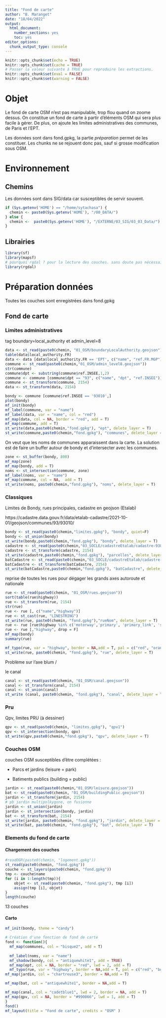 ```yaml
---
title: "Fond de carte"
author: "B. Maranget"
date: "18/04/2022"
output: 
  html_document: 
    number_sections: yes
    toc: yes
editor_options: 
  chunk_output_type: console
---
```



```r
knitr::opts_chunk$set(echo = TRUE)
knitr::opts_chunk$set(cache = TRUE)
# Passer la valeur suivante à TRUE pour reproduire les extractions.
knitr::opts_chunk$set(eval = FALSE)
knitr::opts_chunk$set(warning = FALSE)
```


# Objet

Le fond de carte OSM n'est pas manipulable, trop flou quand on zoome dessus.
On constitue un fond de carte à partir d'éléments OSM qui sera plus facile
à gérer.
De plus, on ajoute les limites administratives des communes, de Paris et l'EPT.


Les données sont dans fond.gpkg, la partie *préparation* permet de les constituer.
Les chunks ne se rejouent donc pas, sauf si grosse modification sous OSM.

# Environnement

## Chemins

Les données sont dans SIG/data car susceptibles de servir souvent.


```r
if (Sys.getenv('HOME') == "/home/sytachasa") {
  chemin <- paste0(Sys.getenv('HOME'), "/00_DATA/")
} else {
  chemin <-  paste0(Sys.getenv('HOME'), "/EXTERNE/03_SIG/03_03_Data/")
}
```

## Librairies

```r
library(sf)
library(mapsf)
# pourquoi rgdal ? pour la lecture des couches. sans doute pas nécessaire.
library(rgdal)
```







# Préparation données

Toutes les couches sont enregistrées dans fond.gpkg

## Fond de carte


### Limites administratives

tag boundary=local_authority et admin_level=8

```r
data <- st_read(paste0(chemin, "01_OSM/boundaryLocalAuthority.geojson"))
table(data$local_authority.FR)
data <- data [data$local_authority.FR == 'EPT', c("name", "ref.FR.MGP")]
commune <- st_read(paste0(chemin,"01_OSM/admin_level8.geojson"))
str(commune)
commune$dpt <- substring(commune$ref.INSEE,1,2)
commune <- commune [commune$dpt == "93", c("name", "dpt", "ref.INSEE")]
commune <- st_transform(commune, 2154)
data <- st_transform(data, 2154)
```


```r
bondy <- commune [commune$ref.INSEE == '93010',]
plot(bondy)
mf_init(bondy)
mf_label(commune, var = "name")
mf_label(data, var = "name", col = "red")
mf_map(data, col = NA, border = "red", add = T)
mf_map(commune, add = T)
st_write(data,paste0(chemin,"fond.gpkg"), "ept", delete_layer = T)
st_write(commune,paste0(chemin,"fond.gpkg"), "communes", delete_layer = T)
```



On veut que les noms de communes apparaissent dans la carte.
La solution est de faire un buffer autour de bondy et d'intersecter avec les communes.

```r
zone <- st_buffer(bondy, 800)
mf_map(zone)
mf_map(bondy, add = T)
noms <- st_intersection(commune, zone)
mf_label(noms, var = "name")
mf_map(commune, col = NA,  add = T)
st_write(noms, paste0(chemin,"fond.gpkg"), "noms", delete_layer = T)
```





### Classiques

Limites de Bondy, rues principales, cadastre en geojson (Etalab)

https://cadastre.data.gouv.fr/data/etalab-cadastre/2021-10-01/geojson/communes/93/93010/

```r
bondy <- st_read(paste0(chemin,"limites.gpkg"), "bondy", quiet=F)
bondy <- st_union(bondy)
st_write(bondy,paste0(chemin,"fond.gpkg"), "bondy", delete_layer = T)
cadastre <- st_read(paste0(chemin,"03_SOCLE/cadastreEtalab/cadastre-93010-parcelles.json"))
cadastre <- st_transform(cadastre, 2154)
st_write(cadastre,paste0(chemin,"fond.gpkg"), "parcelles", delete_layer = T)
batCadastre <- st_read(paste0(chemin,"03_SOCLE/cadastreEtalab/cadastre-93010-batiments.json"))
batCadastre <- st_transform(batCadastre, 2154)
st_write(batCadastre,paste0(chemin,"fond.gpkg"), "batCadastre", delete_layer = T)
```


reprise de toutes les rues pour dégager les grands axes autoroute et nationale

```r
rue <- st_read(paste0(chemin, "01_OSM/rues.geojson"))
sort(table(rue$highway))
rue <- st_transform(rue, 2154)
str(rue)
rue <- rue [, c("name","highway")]
rue <- st_cast(rue, "LINESTRING")
st_write(rue, paste0(chemin, "fond.gpkg"),"rueNom", delete_layer = T)
rue <- rue [rue$highway %in% c('motorway','primary', 'primary_link', 'secondary', 'secondary_link', 'tertiary', 'residential','service'),]
rue <- rue [,"highway", drop = F]
mf_map(bondy)
summary(rue)

mf_typo(rue, var = "highway", border = NA,add = T, pal = c("red", "orange", "orange", "orange", "orange", "white"), lwd = 1.5, leg_pos = "n")
st_write(rue, paste0(chemin, "fond.gpkg"), "rue", delete_layer = T)
```


Problème sur l'axe blum / 


le canal

```r
canal <- st_read(paste0(chemin, "01_OSM/canal.geojson"))
canal <- st_transform(canal, 2154)
canal <- st_union(canal)
st_write (canal, paste0(chemin, "fond.gpkg"), "canal", delete_layer = T)
```


### Pru

Qpv, limites PRU (à dessiner)

```r
qpv <- st_read(paste0(chemin, "limites.gpkg"), "qpv1")
qpv <- st_intersection(bondy, qpv)
st_write(qpv,paste0(chemin,"fond.gpkg"), "qpv", delete_layer = T)
```


### Couches OSM

couches OSM susceptibles d'être complétées :

- Parcs et jardins (leisure = park)

- Batiments publics (building = public)

```r
jardin <- st_read(paste0(chemin,"01_OSM/leisure.geojson"))
bat <- st_read(paste0(chemin, "01_OSM/buildingPublic.geojson"))
jardin <- st_transform(jardin, 2154)
# pb jardin multipolkygone, on fusionne
jardin <- st_union(jardin)
jardin <- st_intersection(bondy, jardin)
bat <- st_transform(bat, 2154)
st_write(jardin, paste0(chemin, "fond.gpkg"), "jardin", delete_layer = T)
st_write(bat, paste0(chemin, "fond.gpkg"), "bat", delete_layer = T)
```


### Elements du fond de carte

#### Chargement des couches

```r
#readOGR(paste0(chemin, "logement.gpkg"))
st_read(paste0(chemin, "fond.gpkg"))
couche <- st_layers(paste0(chemin, "fond.gpkg"))
tmp <- couche$name
for (i in 1:length(tmp)){
    objet <- st_read(paste0(chemin, "fond.gpkg"), tmp [i])
    assign(tmp [i], objet)
}
length(couche)
```
13 couches

#### Carto


```r
mf_init(bondy, theme = "candy")

# Création d'une fonction de fond de carte
fond <- function(){
  mf_map(communes, col = "bisque2", add = T)
  
  mf_label(noms, var = "name")
  mf_shadow(bondy, col = "antiquewhite1", add = TRUE)
  mf_map(ept, col = NA, border = "red", lwd = 2, add = T)
  mf_typo(rue, var = "highway", border = NA,add = T, pal = c("red", "burlywood", "burlywood", "burlywood", "burlywood", "bisque4"), lwd = 1.5, leg_pos = "n")
mf_map(jardin, col = "chartreuse3", border = NA,add = T)

mf_map(bat, col = "antiquewhite1", border = NA,add = T)

mf_map(canal, col = "cadetblue1", lwd = 2, border = NA, add = T)
mf_map(qpv, col = NA, border = "#990066", lwd = 1, add = T)
}
fond()
mf_layout(title = "Fond de carte", credits = "OSM" )
```




